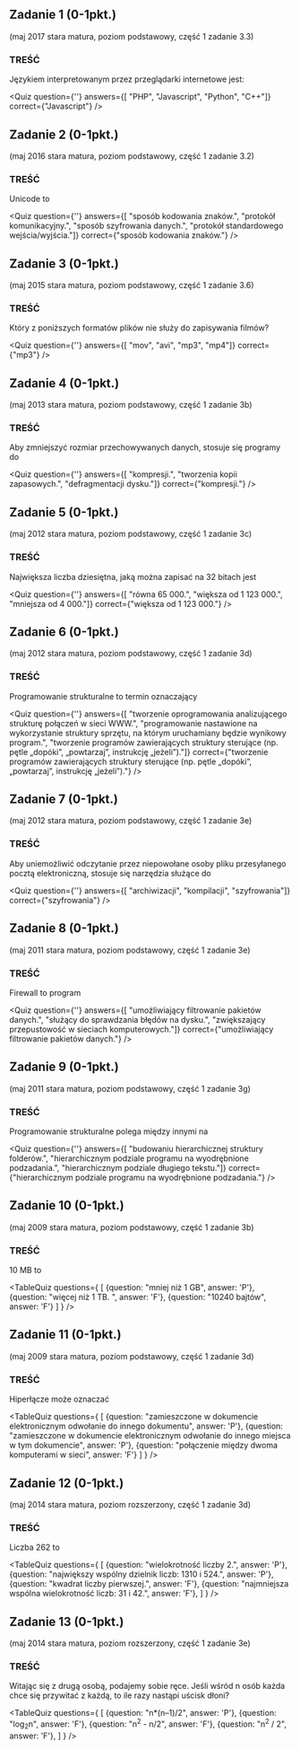 

## Zadanie 1 (0-1pkt.)
(maj 2017 stara matura, poziom podstawowy, część 1 zadanie 3.3)

### TREŚĆ
Językiem interpretowanym przez przeglądarki internetowe jest: 

<Quiz 
    question={''}
    answers={[
        "PHP",
        "Javascript",
        "Python",
        "C++"]}
    correct={"Javascript"}
/>

## Zadanie 2 (0-1pkt.)
(maj 2016 stara matura, poziom podstawowy, część 1 zadanie 3.2)

### TREŚĆ
Unicode to

<Quiz 
    question={''}
    answers={[
        "sposób kodowania znaków.",
        "protokół komunikacyjny.",
        "sposób szyfrowania danych.",
        "protokół standardowego wejścia/wyjścia."]}
    correct={"sposób kodowania znaków."}
/>

## Zadanie 3 (0-1pkt.)
(maj 2015 stara matura, poziom podstawowy, część 1 zadanie 3.6)

### TREŚĆ
Który z poniższych formatów plików nie służy do zapisywania filmów? 

<Quiz 
    question={''}
    answers={[
        "mov",
        "avi",
        "mp3",
        "mp4"]}
    correct={"mp3"}
/>

## Zadanie 4 (0-1pkt.)
(maj 2013 stara matura, poziom podstawowy, część 1 zadanie 3b)

### TREŚĆ
Aby zmniejszyć rozmiar przechowywanych danych, stosuje się programy do  

<Quiz 
    question={''}
    answers={[
        "kompresji.",
        "tworzenia kopii zapasowych.",
        "defragmentacji dysku."]}
    correct={"kompresji."}
/>

## Zadanie 5 (0-1pkt.)
(maj 2012 stara matura, poziom podstawowy, część 1 zadanie 3c)

### TREŚĆ
Największa liczba dziesiętna, jaką można zapisać na 32 bitach jest

<Quiz 
    question={''}
    answers={[
        "równa 65 000.",
        "większa od 1 123 000.",
        "mniejsza od 4 000."]}
    correct={"większa od 1 123 000."}
/>

## Zadanie 6 (0-1pkt.)
(maj 2012 stara matura, poziom podstawowy, część 1 zadanie 3d)

### TREŚĆ
Programowanie strukturalne to termin oznaczający 

<Quiz 
    question={''}
    answers={[
        "tworzenie oprogramowania analizującego strukturę połączeń w sieci WWW.",
        "programowanie nastawione na wykorzystanie struktury sprzętu, na którym uruchamiany będzie wynikowy program.",
        "tworzenie programów zawierających struktury sterujące (np. pętle „dopóki”, „powtarzaj”, instrukcję „jeżeli”)."]}
    correct={"tworzenie programów zawierających struktury sterujące (np. pętle „dopóki”, „powtarzaj”, instrukcję „jeżeli”)."}
/>

## Zadanie 7 (0-1pkt.)
(maj 2012 stara matura, poziom podstawowy, część 1 zadanie 3e)

### TREŚĆ 
Aby uniemożliwić odczytanie przez niepowołane osoby pliku przesyłanego pocztą
elektroniczną, stosuje się narzędzia służące do 

<Quiz 
    question={''}
    answers={[
        "archiwizacji",
        "kompilacji",
        "szyfrowania"]}
    correct={"szyfrowania"}
/>

## Zadanie 8 (0-1pkt.)
(maj 2011 stara matura, poziom podstawowy, część 1 zadanie 3e)

### TREŚĆ 
Firewall to program

<Quiz 
    question={''}
    answers={[
        "umożliwiający filtrowanie pakietów danych.",
        "służący do sprawdzania błędów na dysku.",
        "zwiększający przepustowość w sieciach komputerowych."]}
    correct={"umożliwiający filtrowanie pakietów danych."}
/>

## Zadanie 9 (0-1pkt.)
(maj 2011 stara matura, poziom podstawowy, część 1 zadanie 3g)

### TREŚĆ 
Programowanie strukturalne polega między innymi na

<Quiz 
    question={''}
    answers={[
        "budowaniu hierarchicznej struktury folderów.",
        "hierarchicznym podziale programu na wyodrębnione podzadania.",
        "hierarchicznym podziale długiego tekstu."]}
    correct={"hierarchicznym podziale programu na wyodrębnione podzadania."}
/>

## Zadanie 10 (0-1pkt.)
(maj 2009 stara matura, poziom podstawowy, część 1 zadanie 3b)

### TREŚĆ 
10 MB to

<TableQuiz 
    questions={
      [
        {question: "mniej niż 1 GB", answer: 'P'},
        {question: "więcej niż 1 TB. ", answer: 'F'},
        {question: "10240 bajtów", answer: 'F'}
      ]
    }
/>

## Zadanie 11 (0-1pkt.)
(maj 2009 stara matura, poziom podstawowy, część 1 zadanie 3d)

### TREŚĆ 
Hiperłącze może oznaczać

<TableQuiz 
    questions={
      [
        {question: "zamieszczone w dokumencie elektronicznym odwołanie do innego dokumentu", answer: 'P'},
        {question: "zamieszczone w dokumencie elektronicznym odwołanie do innego miejsca w tym dokumencie", answer: 'P'},
        {question: "połączenie między dwoma komputerami w sieci", answer: 'F'}
      ]
    }
/>

## Zadanie 12 (0-1pkt.)
(maj 2014 stara matura, poziom rozszerzony, część 1 zadanie 3d)

### TREŚĆ
Liczba 262 to

<TableQuiz 
    questions={
      [
        {question: "wielokrotność liczby 2.", answer: 'P'},
        {question: "największy wspólny dzielnik liczb: 1310 i 524.", answer: 'P'},
        {question: "kwadrat liczby pierwszej.", answer: 'F'},
        {question: "najmniejsza wspólna wielokrotność liczb: 31 i 42.", answer: 'F'},
      ]
    }
/>

## Zadanie 13 (0-1pkt.)
(maj 2014 stara matura, poziom rozszerzony, część 1 zadanie 3e)

### TREŚĆ
Witając się z drugą osobą, podajemy sobie ręce. Jeśli wśród n osób każda chce się
przywitać z każdą, to ile razy nastąpi uścisk dłoni? 

<TableQuiz 
    questions={
      [
        {question: "n*(n–1)/2", answer: 'P'},
        {question: "log<sub>2</sub>n", answer: 'F'},
        {question: "n<sup>2</sup> - n/2", answer: 'F'},
        {question: "n<sup>2</sup> / 2", answer: 'F'},
      ]
    }
/>
